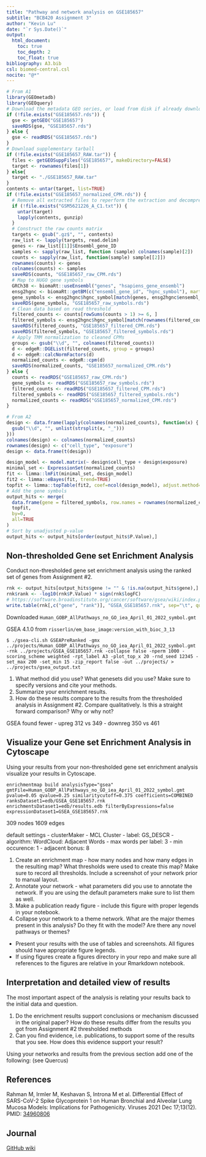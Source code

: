 ```yaml
---
title: "Pathway and network analysis on GSE185657"
subtitle: "BCB420 Assignment 3"
author: "Kevin Lu"
date: "`r Sys.Date()`"
output:
  html_document:
    toc: true
    toc_depth: 2
    toc_float: true
bibliography: A3.bib
csl: biomed-central.csl
nocite: "@*"
---
```


```r
# From A1
library(GEOmetadb)
library(GEOquery)
# Download the metadata GEO series, or load from disk if already downloaded
if (!file.exists("GSE185657.rds")) {
  gse <- getGEO("GSE185657")
  saveRDS(gse, "GSE185657.rds")
} else {
  gse <- readRDS("GSE185657.rds") 
}
# Download supplementary tarball
if (!file.exists("GSE185657_RAW.tar")) {
  files <- getGEOSuppFiles("GSE185657", makeDirectory=FALSE)
  target <- rownames(files[1])
} else{
  target <- "./GSE185657_RAW.tar"
}
contents <- untar(target, list=TRUE)
if (!file.exists("GSE185657_normalized_CPM.rds")) {
  # Remove all extracted files to reperform the extraction and decompression
  if (!file.exists("GSM5621226_A_C1.txt")) {
    untar(target)
    lapply(contents, gunzip)
  }
  # Construct the raw counts matrix
  targets <- gsub(".gz$", "", contents)
  raw_list <- lapply(targets, read.delim)
  genes <- raw_list[[1]]$Ensembl_gene_ID
  samples <- sapply(raw_list, function (sample) colnames(sample)[2])
  counts <- sapply(raw_list, function(sample) sample[[2]])
  rownames(counts) <- genes
  colnames(counts) <- samples
  saveRDS(counts, "GSE185657_raw_CPM.rds")
  # Map to HUGO gene symbols
  GRCh38 <- biomaRt::useEnsembl("genes", "hsapiens_gene_ensembl")
  ensg2hgnc <- biomaRt::getBM(c("ensembl_gene_id", "hgnc_symbol"), mart=GRCh38)
  gene_symbols <- ensg2hgnc$hgnc_symbol[match(genes, ensg2hgnc$ensembl_gene_id)]
  saveRDS(gene_symbols, "GSE185657_raw_symbols.rds")
  # Clean data based on read threshold
  filtered_counts <- counts[rowSums(counts > 1) >= 6, ]
  filtered_symbols <- ensg2hgnc$hgnc_symbol[match(rownames(filtered_counts), ensg2hgnc$ensembl_gene_id)]
  saveRDS(filtered_counts, "GSE185657_filtered_CPM.rds")
  saveRDS(filtered_symbols, "GSE185657_filtered_symbols.rds")
  # Apply TMM normalization to cleaned CPMs
  groups <- gsub("\\d", "", colnames(filtered_counts))
  d <- edgeR::DGEList(filtered_counts, group = groups)
  d <- edgeR::calcNormFactors(d)
  normalized_counts <- edgeR::cpm(d)
  saveRDS(normalized_counts, "GSE185657_normalized_CPM.rds")
} else {
  counts <- readRDS("GSE185657_raw_CPM.rds")
  gene_symbols <- readRDS("GSE185657_raw_symbols.rds")
  filtered_counts <- readRDS("GSE185657_filtered_CPM.rds")
  filtered_symbols <- readRDS("GSE185657_filtered_symbols.rds")
  normalized_counts <- readRDS("GSE185657_normalized_CPM.rds")
}

# From A2
design <- data.frame(lapply(colnames(normalized_counts), function(x) {
  gsub("\\d", "", unlist(strsplit(x, "_")))
}))
colnames(design) <- colnames(normalized_counts)
rownames(design) <- c("cell_type", "exposure")
design <- data.frame(t(design))

design_model <- model.matrix(~ design$cell_type + design$exposure)
minimal_set <- ExpressionSet(normalized_counts)
fit <- limma::lmFit(minimal_set, design_model)
fit2 <- limma::eBayes(fit, trend=TRUE)
topfit <- limma::topTable(fit2, coef=ncol(design_model), adjust.method="BH", number=nrow(normalized_counts))
# Add the gene symbols
output_hits <- merge(
  data.frame(gene = filtered_symbols, row.names = rownames(normalized_counts)),
  topfit,
  by=0,
  all=TRUE
)
# Sort by unadjusted p-value
output_hits <- output_hits[order(output_hits$P.Value),]
```

## Non-thresholded Gene set Enrichment Analysis

Conduct non-thresholded gene set enrichment analysis using the ranked set of genes from Assignment #2.

```r
rnk <- output_hits[output_hits$gene != "" & !is.na(output_hits$gene),]
rnk$rank <- -log10(rnk$P.Value) * sign(rnk$logFC)
# https://software.broadinstitute.org/cancer/software/gsea/wiki/index.php/Data_formats#Ranked_Gene_Lists
write.table(rnk[,c("gene", "rank")], "GSEA_GSE185657.rnk", sep="\t", quote=FALSE, row.names=FALSE, col.names=FALSE)
```

Downloaded `Human_GOBP_AllPathways_no_GO_iea_April_01_2022_symbol.gmt`

GSEA 4.1.0 from `risserlin/em_base_image:version_with_bioc_3_13`

```console
$ ./gsea-cli.sh GSEAPreRanked -gmx ../projects/Human_GOBP_AllPathways_no_GO_iea_April_01_2022_symbol.gmt -rnk ../projects/GSEA_GSE185657.rnk -collapse false -nperm 1000 -scoring_scheme weighted -rpt_label A3 -plot_top_x 20 -rnd_seed 12345 -set_max 200 -set_min 15 -zip_report false -out ../projects/ > ../projects/gsea_output.txt
```

1. What method did you use? What genesets did you use? Make sure to specify versions and cite your methods.
1. Summarize your enrichment results.
1. How do these results compare to the results from the thresholded analysis in Assignment #2. Compare qualitatively. Is this a straight forward comparison? Why or why not?

GSEA found fewer
- upreg 312 vs 349
- downreg 350 vs 461

## Visualize your Gene set Enrichment Analysis in Cytoscape

Using your results from your non-thresholded gene set enrichment analysis visualize your results in Cytoscape.

```cytoscape
enrichmentmap build analysisType="gsea" gmtFile=Human_GOBP_AllPathways_no_GO_iea_April_01_2022_symbol.gmt pvalue=0.05 qvalue=0.25 similaritycutoff=0.375 coefficients=COMBINED ranksDataset1=edb/GSEA_GSE185657.rnk enrichmentsDataset1=edb/results.edb filterByExpressions=false expressionDataset1=GSEA_GSE185657.rnk
```

309 nodes
1609 edges

default settings
- clusterMaker
- MCL Cluster
- label: GS_DESCR
- algorithm: WordCloud: Adjacent Words
- max words per label: 3
- min occurence: 1
- adjacent bonus: 8

1. Create an enrichment map - how many nodes and how many edges in the resulting map? What thresholds were used to create this map? Make sure to record all thresholds. Include a screenshot of your network prior to manual layout.
1. Annotate your network - what parameters did you use to annotate the network. If you are using the default parameters make sure to list them as well.
1. Make a publication ready figure - include this figure with proper legends in your notebook.
1. Collapse your network to a theme network. What are the major themes present in this analysis? Do they fit with the model? Are there any novel pathways or themes?

  - Present your results with the use of tables and screenshots. All figures should have appropriate figure legends.
  - If using figures create a figures directory in your repo and make sure all references to the figures are relative in your Rmarkdown notebook.
  
## Interpretation and detailed view of results

The most important aspect of the analysis is relating your results back to the initial data and question.

1. Do the enrichment results support conclusions or mechanism discussed in the original paper? How do these results differ from the results you got from Assignment #2 thresholded methods
1. Can you find evidence, i.e. publications, to support some of the results that you see. How does this evidence support your result?

Using your networks and results from the previous section add one of the following: (see Quercus)

## References

Rahman M, Irmler M, Keshavan S, Introna M et al. Differential Effect of SARS-CoV-2 Spike Glycoprotein 1 on Human Bronchial and Alveolar Lung Mucosa Models: Implications for Pathogenicity. Viruses 2021 Dec 17;13(12). PMID: [34960806](https://pubmed.ncbi.nlm.nih.gov/34960806/)

<div id="refs"></div>

## Journal

[GitHub wiki](https://github.com/bcb420-2022/Kevin_Lu/wiki/Assignment-3)
